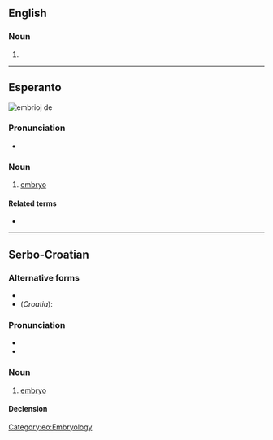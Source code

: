 {{also|embrió|embrio-}}

==English==

===Noun===
{{en-noun}}

# {{archaic form of|embryo|lang=en}}

----

==Esperanto==
[[Image:Wrinkledfrog embryos.jpg|thumb|embrioj de {{taxlink|Glandirana rugosa|species|ver=190427}}]]
{{wikipedia|lang=eo}}

===Pronunciation===
* {{audio|LL-Q143 (epo)-Lepticed7-embrio.wav|Audio|lang=eo}}
{{eo-IPA}}

===Noun===
{{eo-head}}
# [[embryo]]

====Related terms====
* {{l|eo|embriologio|gloss=[[embryology]]}}

[[Category:eo:Embryology]]

----

==Serbo-Croatian==

===Alternative forms===
* {{l|sh|ȅmbriōn}}
* (''Croatia''): {{l|sh|ȅmbrij}}

===Pronunciation===
* {{IPA|/êmbrio/|lang=sh}}
* {{hyphenation|em|bri|o|lang=sh}}

===Noun===
{{sh-noun|g=m|head=ȅmbrio}}

# [[embryo]]

====Declension====
{{sh-decl-noun
|embrio|embriji
|embrija|embrija
|embriju|embrijima
|embrio|embrije
|embrio|embriji
|embriju|embrijima
|embrijem|embrijima
}}